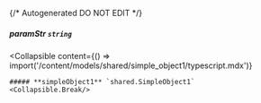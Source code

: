 {/* Autogenerated DO NOT EDIT  */}

##### **paramStr** `string`

<Collapsible
    content={() => import('/content/models/shared/simple_object1/typescript.mdx')}
>
    ##### **simpleObject1** `shared.SimpleObject1`
    <Collapsible.Break/>
</Collapsible>

